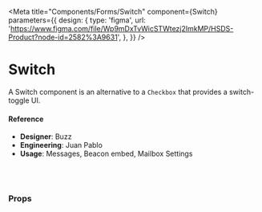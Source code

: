 
<Meta
  title="Components/Forms/Switch"
  component={Switch}
  parameters={{
    design: {
      type: 'figma',
      url:
        'https://www.figma.com/file/Wp9mDxTvWicSTWtezj2ImkMP/HSDS-Product?node-id=2582%3A9631',
    },
  }}
/>

# Switch

A Switch component is an alternative to a `Checkbox` that provides a switch-toggle UI.

<Canvas>
  <Story name="default">
    <Switch
      checked={boolean('checked', false)}
      disabled={boolean('disabled', false)}
      isLoading={boolean('isLoading', false)}
      size={select(
        'Size',
        {
          lg: 'lg',
          md: 'md',
          sm: 'sm',
        },
        'md'
      )}
      state={select(
        'State',
        {
          error: 'error',
          default: '',
        },
        ''
      )}
    />
  </Story>
</Canvas>

#### Reference

- **Designer**: Buzz
- **Engineering**: Juan Pablo
- **Usage**: Messages, Beacon embed, Mailbox Settings

<br />
<br />

### Props

<ArgsTable of={Switch} />
